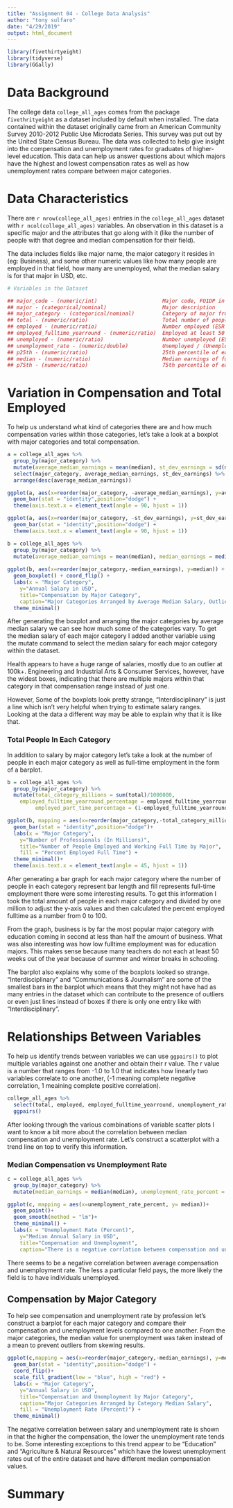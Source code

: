 ```yaml
---
title: "Assignment 04 - College Data Analysis"
author: "tony sulfaro"
date: "4/29/2019"
output: html_document
---
```


```r
library(fivethirtyeight)
library(tidyverse)
library(GGally)
```

# Data Background

The college data `college_all_ages` comes from the package `fivethrityeight` as a dataset included by default when installed. The data contained within the dataset originally came from an American Community Survey 2010-2012 Public Use Microdata Series. This survey was put out by the United State Census Bureau. The data was collected to help give insight into the compensation and unemployment rates for graduates of higher-level education. This data can help us answer questions about which majors have the highest and lowest compensation rates as well as how unemployment rates compare between major categories.

# Data Characteristics

There are `r nrow(college_all_ages)` entries in the `college_all_ages` dataset with `r ncol(college_all_ages)` variables. An observation in this dataset is a specific major and the attributes that go along with it (like the number of people with that degree and median compensation for their field).

The data includes fields like major name, the major category it resides in (eg: Business), and some other numeric values like how many people are employed in that field, how many are unemployed, what the median salary is for that major in USD, etc.

```r
# Variables in the Dataset

## major_code - (numeric/int)                     Major code, FO1DP in ACS PUMS
## major - (categorical/nominal)                  Major description
## major_category - (categorical/nominal)         Category of major from Carnevale et al
## total - (numeric/ratio)                        Total number of people with major
## employed - (numeric/ratio)                     Number employed (ESR == 1 or 2)
## employed_fulltime_yearround - (numeric/ratio)  Employed at least 50 weeks (WKW == 1) and at least 35 hours (WKHP >= 35)
## unemployed - (numeric/ratio)                   Number unemployed (ESR == 3)
## unemployment_rate - (numeric/double)           Unemployed / (Unemployed + Employed)
## p25th - (numeric/ratio)                        25th percentile of earnings
## median - (numeric/ratio)                       Median earnings of full-time, year-round workers
## p75th - (numeric/ratio)                        75th percentile of earnings
```

# Variation in Compensation and Total Employed

To help us understand what kind of categories there are and how much compensation varies within those categories, let's take a look at a boxplot with major categories and total compensation.

```r
a = college_all_ages %>%
  group_by(major_category) %>%
  mutate(average_median_earnings = mean(median), st_dev_earnings = sd(median)) %>%
  select(major_category, average_median_earnings, st_dev_earnings) %>%
  arrange(desc(average_median_earnings))

ggplot(a, aes(x=reorder(major_category, -average_median_earnings), y=average_median_earnings)) + 
  geom_bar(stat = "identity",position="dodge") +
  theme(axis.text.x = element_text(angle = 90, hjust = 1))

ggplot(a, aes(x=reorder(major_category, -st_dev_earnings), y=st_dev_earnings)) + 
  geom_bar(stat = "identity",position="dodge") +
  theme(axis.text.x = element_text(angle = 90, hjust = 1))
```

```r
b = college_all_ages %>%
  group_by(major_category) %>%
  mutate(average_median_earnings = mean(median), median_earnings = median(median))
  
ggplot(b, aes(x=reorder(major_category,-median_earnings), y=median)) + 
  geom_boxplot() + coord_flip() +
  labs(x = "Major Category", 
    y="Annual Salary in USD", 
    title="Compensation by Major Category",
    caption="Major Categories Arranged by Average Median Salary, Outliers Indicated as Dots") +
  theme_minimal()
```

After generating the boxplot and arranging the major categories by average median salary we can see how much some of the categories vary. To get the median salary of each major category I added another variable using the mutate command to select the median salary for each major category within the dataset.

Health appears to have a huge range of salaries, mostly due to an outlier at 100k+. Engineering and Industrial Arts & Consumer Services, however, have the widest boxes, indicating that there are multiple majors within that category in that compensation range instead of just one. 

However, Some of the boxplots look pretty strange, "Interdisciplinary" is just a line which isn't very helpful when trying to estimate salary ranges. Looking at the data a different way may be able to explain why that it is like that.

### Total People In Each Category

In addition to salary by major category let's take a look at the number of people in each major category as well as full-time employment in the form of a barplot.


```r
b = college_all_ages %>%
  group_by(major_category) %>%
  mutate(total_category_millions = sum(total)/1000000,
    employed_fulltime_yearround_percentage = employed_fulltime_yearround/total*100, 
         employed_part_time_percentage = (1-employed_fulltime_yearround_percentage)*100)

ggplot(b, mapping = aes(x=reorder(major_category,-total_category_millions), y=total_category_millions, fill=employed_fulltime_yearround_percentage))+
  geom_bar(stat = "identity",position="dodge")+
  labs(x = "Major Category", 
    y="Number of Professionals (In Millions)", 
    title="Number of People Employed and Working Full Time by Major",
    fill = "Percent Employed Full Time") +
  theme_minimal()+
  theme(axis.text.x = element_text(angle = 45, hjust = 1))
```

After generating a bar graph for each major category where the number of people in each category represent bar length and fill represents full-time employment there were some interesting results. To get this information I took the total amount of people in each major category and divided by one million to adjust the y-axis values and then calculated the percent employed fulltime as a number from 0 to 100. 

From the graph, business is by far the most popular major category with education coming in second at less than half the amount of business. What was also interesting was how low fulltime employment was for education majors. This makes sense because many teachers do not each at least 50 weeks out of the year because of summer and winter breaks in schooling.

The barplot also explains why some of the boxplots looked so strange. "Interdisciplinary" and "Communications & Journalism" are some of the smallest bars in the barplot which means that they might not have had as many entries in the dataset which can contribute to the presence of outliers or even just lines instead of boxes if there is only one entry like with "Interdisciplinary".

# Relationships Between Variables

To help us identify trends between variables we can use `ggpairs()` to plot multiple variables against one another and obtain their r value. The r value is a number that ranges from -1.0 to 1.0 that indicates how linearly two variables correlate to one another, (-1 meaning complete negative correlation, 1 meaining complete positive correlation).

```r
college_all_ages %>%
  select(total, employed, employed_fulltime_yearround, unemployment_rate, median) %>%
  ggpairs()
```


After looking through the various combinations of variable scatter plots I want to know a bit more about the correlation between median compensation and unemployment rate. Let's construct a scatterplot with a trend line on top to verify this information.

### Median Compensation vs Unemployment Rate

```r
c = college_all_ages %>%
  group_by(major_category) %>%
  mutate(median_earnings = median(median), unemployment_rate_percent = unemployment_rate * 100, median_unemployment = median(unemployment_rate)*100)
```

```r
ggplot(c, mapping = aes(x=unemployment_rate_percent, y= median))+
  geom_point()+
  geom_smooth(method = "lm")+
  theme_minimal() +
  labs(x = "Unemployment Rate (Percent)", 
    y="Median Annual Salary in USD", 
    title="Compensation and Unemployment",
    caption="There is a negative corrlation between compensation and unemployment")
```

There seems to be a negative correlation between average compensation and unemployment rate. The less a particular field pays, the more likely the field is to have individuals unemployed.

## Compensation by Major Category

To help see compensation and unemployment rate by profession let's construct a barplot for each major category and compare their compensation and unemployment levels compared to one another. From the major categories, the median value for unemployment was taken instead of a mean to prevent outliers from skewing results.

```r
ggplot(c,mapping = aes(x=reorder(major_category,-median_earnings), y=median_earnings, fill=median_unemployment)) + 
  geom_bar(stat = "identity",position="dodge") +
  coord_flip()+
  scale_fill_gradient(low = "blue", high = "red") +
  labs(x = "Major Category", 
    y="Annual Salary in USD", 
    title="Compensation and Unemployment by Major Category",
    caption="Major Categories Arranged by Category Median Salary",
    fill = "Unemployment Rate (Percent)") +
  theme_minimal()
```

The negative correlation between salary and unemployment rate is shown in that the higher the compensation, the lower the unemployment rate tends to be. Some interesting exceptions to this trend appear to be "Education" and "Agriculture & Natural Resources" which have the lowest unemployment rates out of the entire dataset and have different median compensation values.

# Summary

